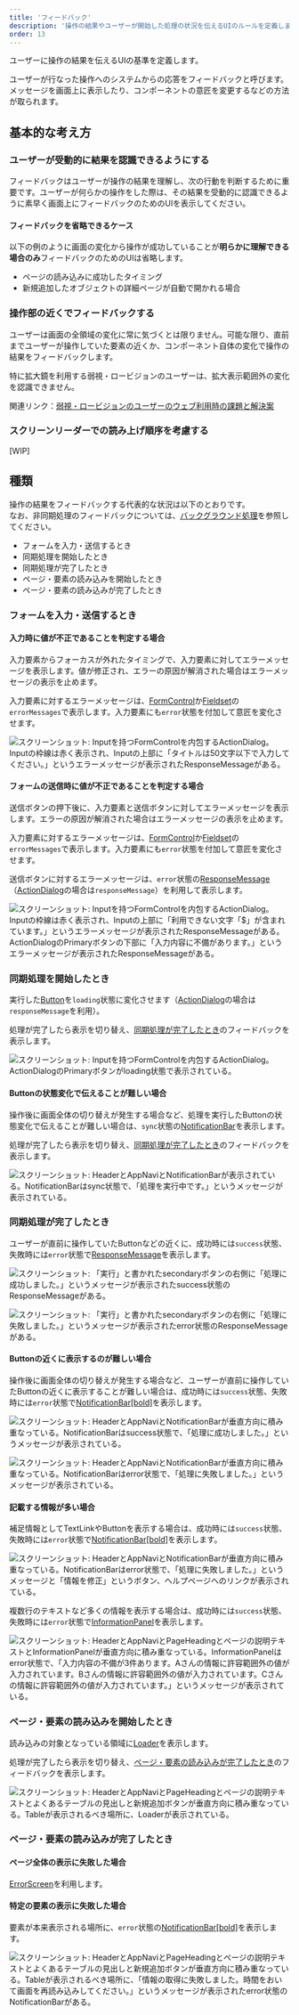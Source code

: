 ```yaml
---
title: 'フィードバック'
description: '操作の結果やユーザーが開始した処理の状況を伝えるUIのルールを定義します。'
order: 13
---
```


ユーザーに操作の結果を伝えるUIの基準を定義します。

ユーザーが行なった操作へのシステムからの応答をフィードバックと呼びます。メッセージを画面上に表示したり、コンポーネントの意匠を変更するなどの方法が取られます。

## 基本的な考え方
### ユーザーが受動的に結果を認識できるようにする

フィードバックはユーザーが操作の結果を理解し、次の行動を判断するために重要です。ユーザーが何らかの操作をした際は、その結果を受動的に認識できるように素早く画面上にフィードバックのためのUIを表示してください。

#### フィードバックを省略できるケース
以下の例のように画面の変化から操作が成功していることが**明らかに理解できる場合のみ**フィードバックのためのUIは省略します。

- ページの読み込みに成功したタイミング
- 新規追加したオブジェクトの詳細ページが自動で開かれる場合

### 操作部の近くでフィードバックする

ユーザーは画面の全領域の変化に常に気づくとは限りません。可能な限り、直前までユーザーが操作していた要素の近くか、コンポーネント自体の変化で操作の結果をフィードバックします。

特に拡大鏡を利用する弱視・ロービジョンのユーザーは、拡大表示範囲外の変化を認識できません。

関連リンク：[弱視・ロービジョンのユーザーのウェブ利用時の課題と解決案](/accessibility/low-vision/)

### スクリーンリーダーでの読み上げ順序を考慮する

[WIP]

## 種類
操作の結果をフィードバックする代表的な状況は以下のとおりです。  
なお、非同期処理のフィードバックについては、[バックグラウンド処理](/products/design-patterns/background-jobs-results/)を参照してください。

- フォームを入力・送信するとき
- 同期処理を開始したとき
- 同期処理が完了したとき
- ページ・要素の読み込みを開始したとき
- ページ・要素の読み込みが完了したとき

### フォームを入力・送信するとき

#### 入力時に値が不正であることを判定する場合

入力要素からフォーカスが外れたタイミングで、入力要素に対してエラーメッセージを表示します。値が修正され、エラーの原因が解消された場合はエラーメッセージの表示を止めます。

入力要素に対するエラーメッセージは、[FormControl](/products/components/form-control/)か[Fieldset](/products/components/fieldset/)の`errorMessages`で表示します。入力要素にも`error`状態を付加して意匠を変化させます。

![スクリーンショット: Inputを持つFormControlを内包するActionDialog。Inputの枠線は赤く表示され、Inputの上部に「タイトルは50文字以下で入力してください。」というエラーメッセージが表示されたResponseMessageがある。](./images/form-control-error-on-blur.png)

#### フォームの送信時に値が不正であることを判定する場合

送信ボタンの押下後に、入力要素と送信ボタンに対してエラーメッセージを表示します。エラーの原因が解消された場合はエラーメッセージの表示を止めます。

入力要素に対するエラーメッセージは、[FormControl](/products/components/form-control/)か[Fieldset](/products/components/fieldset/)の`errorMessages`で表示します。入力要素にも`error`状態を付加して意匠を変化させます。

送信ボタンに対するエラーメッセージは、`error`状態の[ResponseMessage](/products/components/response-message/)（[ActionDialog](/products/components/dialog/)の場合は`responseMessage`）を利用して表示します。

![スクリーンショット: Inputを持つFormControlを内包するActionDialog。Inputの枠線は赤く表示され、Inputの上部に「利用できない文字「$」が含まれています。」というエラーメッセージが表示されたResponseMessageがある。ActionDialogのPrimaryボタンの下部に「入力内容に不備があります。」というエラーメッセージが表示されたResponseMessageがある。](./images/form-control-error-on-submit.png)

### 同期処理を開始したとき

実行した[Button](/products/components/button/)を`loading`状態に変化させます（[ActionDialog](/products/components/dialog/)の場合は`responseMessage`を利用）。

処理が完了したら表示を切り替え、[同期処理が完了したとき](#h3-5)のフィードバックを表示します。

![スクリーンショット: Inputを持つFormControlを内包するActionDialog。ActionDialogのPrimaryボタンがloading状態で表示されている。](./images/button-loading.png)

#### Buttonの状態変化で伝えることが難しい場合

操作後に画面全体の切り替えが発生する場合など、処理を実行したButtonの状態変化で伝えることが難しい場合は、`sync`状態の[NotificationBar](/products/components/notification-bar/)を表示します。

処理が完了したら表示を切り替え、[同期処理が完了したとき](#h3-5)のフィードバックを表示します。

![スクリーンショット: HeaderとAppNaviとNotificationBarが表示されている。NotificationBarはsync状態で、「処理を実行中です。」というメッセージが表示されている。](./images/notification-bar-loading.png)

### 同期処理が完了したとき

ユーザーが直前に操作していたButtonなどの近くに、成功時には`success`状態、失敗時には`error`状態で[ResponseMessage](/products/components/response-message/)を表示します。

![スクリーンショット: 「実行」と書かれたsecondaryボタンの右側に「処理に成功しました。」というメッセージが表示されたsuccess状態のResponseMessageがある。](./images/response-message-success.png)

![スクリーンショット: 「実行」と書かれたsecondaryボタンの右側に「処理に失敗しました。」というメッセージが表示されたerror状態のResponseMessageがある。](./images/response-message-error.png)

#### Buttonの近くに表示するのが難しい場合

操作後に画面全体の切り替えが発生する場合など、ユーザーが直前に操作していたButtonの近くに表示することが難しい場合は、成功時には`success`状態、失敗時には`error`状態で[NotificationBar[bold]](/products/components/notification-bar/)を表示します。

![スクリーンショット: HeaderとAppNaviとNotificationBarが垂直方向に積み重なっている。NotificationBarはsuccess状態で、「処理に成功しました。」というメッセージが表示されている。](./images/notification-bar-success.png)

![スクリーンショット: HeaderとAppNaviとNotificationBarが垂直方向に積み重なっている。NotificationBarはerror状態で、「処理に失敗しました。」というメッセージが表示されている。](./images/notification-bar-error.png)

#### 記載する情報が多い場合

補足情報としてTextLinkやButtonを表示する場合は、成功時には`success`状態、失敗時には`error`状態で[NotificationBar[bold]](/products/components/notification-bar/)を表示します。

![スクリーンショット: HeaderとAppNaviとNotificationBarが垂直方向に積み重なっている。NotificationBarはerror状態で、「処理に失敗しました。」というメッセージと「情報を修正」というボタン、ヘルプページへのリンクが表示されている。](./images/notification-bar-error-alt.png)

複数行のテキストなど多くの情報を表示する場合は、成功時には`success`状態、失敗時には`error`状態で[InformationPanel](/products/components/information-panel/)を表示します。

![スクリーンショット: HeaderとAppNaviとPageHeadingとページの説明テキストとInformationPanelが垂直方向に積み重なっている。InformationPanelはerror状態で、「入力内容の不備が3件あります。Aさんの情報に許容範囲外の値が入力されています。Bさんの情報に許容範囲外の値が入力されています。Cさんの情報に許容範囲外の値が入力されています。」というメッセージが表示されている。](./images/information-panel-error.png)

### ページ・要素の読み込みを開始したとき

読み込みの対象となっている領域に[Loader](/products/components/loader/)を表示します。

処理が完了したら表示を切り替え、[ページ・要素の読み込みが完了したとき](#h3-7)のフィードバックを表示します。

![スクリーンショット: HeaderとAppNaviとPageHeadingとページの説明テキストとよくあるテーブルの見出しと新規追加ボタンが垂直方向に積み重なっている。Tableが表示されるべき場所に、Loaderが表示されている。](./images/table-loading.png)

### ページ・要素の読み込みが完了したとき

#### ページ全体の表示に失敗した場合

[ErrorScreen](/products/components/error-screen/)を利用します。

#### 特定の要素の表示に失敗した場合

要素が本来表示される場所に、`error`状態の[NotificationBar[bold]](/products/components/notification-bar/)を表示します。

![スクリーンショット: HeaderとAppNaviとPageHeadingとページの説明テキストとよくあるテーブルの見出しと新規追加ボタンが垂直方向に積み重なっている。Tableが表示されるべき場所に、「情報の取得に失敗しました。時間をおいて画面を再読み込みしてください。」というメッセージが表示されたerror状態のNotificationBarがある。](./images/table-error.png)